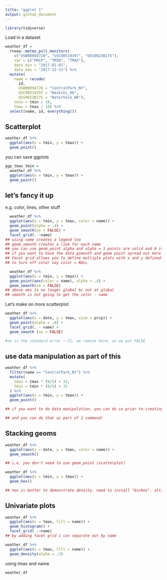 ```yaml
---
title: "ggplot 1"
output: github_document
---
```



```r
library(tidyverse)
```

Load in a dataset

```r
weather_df = 
  rnoaa::meteo_pull_monitors(
    c("USW00094728", "USC00519397", "USS0023B17S"),
    var = c("PRCP", "TMIN", "TMAX"), 
    date_min = "2017-01-01",
    date_max = "2017-12-31") %>%
  mutate(
    name = recode(
      id, 
      USW00094728 = "CentralPark_NY", 
      USC00519397 = "Waikiki_HA",
      USS0023B17S = "Waterhole_WA"),
    tmin = tmin / 10,
    tmax = tmax / 10) %>%
  select(name, id, everything())
```

## Scatterplot    

```r
weather_df %>% 
  ggplot(aes(x = tmin, y = tmax)) +
  geom_point()
```


you can save ggplots
```r

ggp_tmax_tmin =
  weather_df %>% 
  ggplot(aes(x = tmin, y = tmax)) +
  geom_point()
```

## let's fancy it up

e.g. color, lines, other stuff

```r
  weather_df %>% 
  ggplot(aes(x = tmin, y = tmax, color = name)) +
  geom_point(alpha = .4) + 
  geom_smooth(se = FALSE) + 
  facet_grid(. ~name)
## using name creates a legend too
## geom_smooth creates a line for each name 
## you can use geom_point alpha and alpha = 1 points are solid and 0 is clear
## if you want to have the data gsmooth and geom point spread out more use facet grid
## Facet grid allows you to define multiple plots with x and y defined. name would tell them that you don't want to separate out the rows.
## to turn off color say color = NULL 
```

```r
  weather_df %>% 
  ggplot(aes(x = tmin, y = tmax)) +
  geom_point(aes(color = name), alpha = .4) + 
  geom_smooth(se = FALSE)
## above aes is no longer global bc not at global
## smooth is not going to get the color - name 
```

Let's make on more scatterplot. 

```r
weather_df %>% 
  ggplot(aes(x = date, y = tmax, size = prcp)) + 
  geom_point(alpha = .4) + 
  facet_grid(. ~ name) + 
  geom_smooth (se = FALSE)

#se is the standard error ~ CI. we remove here, so we put FALSE
```


## use data manipulation as part of this
```r
weather_df %>% 
  filter(name == "CentralPark_NY") %>% 
  mutate(
    tmax = tmax * (9/5) + 32,
    tmin = tmin * (9/5) + 32
  ) %>% 
  ggplot(aes(x = tmin, y = tmax)) + 
  geom_point()

## if you want to do data manipulation, you can do so prior to creating the ggplot

## and you can do that as part of 1 command!
```

## Stacking geoms

```r

weather_df %>% 
  ggplot(aes(x = date, y = tmax, color = name)) + 
  geom_smooth()

## i.e. you don't need to use geom_point (scatterplot)
```

```r
weather_df %>% 
  ggplot(aes(x = tmin, y = tmax)) +
  geom_hex()

## hex is better to demonstrate density. need to install "binhex". alt, use geom_bin_2d()
```

## Univariate plots

```r
weather_df %>% 
  ggplot(aes(x = tmax, fill = name)) + 
  geom_histogram() + 
  facet_grid( .~name)
## by adding facet grid i can separate out by name 
```

```r
weather_df %>% 
  ggplot(aes(x = tmax, fill = name)) + 
  geom_density(alpha = .3)
```

using tmax and name

```r

weather_df
```

